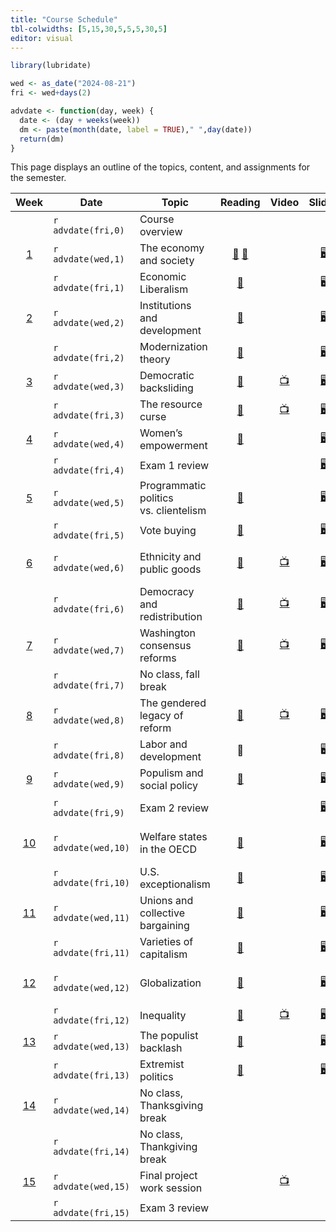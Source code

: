 ```yaml
---
title: "Course Schedule"
tbl-colwidths: [5,15,30,5,5,5,30,5]
editor: visual
---
```


```r
library(lubridate)

wed <- as_date("2024-08-21")
fri <- wed+days(2)

advdate <- function(day, week) {
  date <- (day + weeks(week))
  dm <- paste(month(date, label = TRUE)," ",day(date))
  return(dm)  
} 
```

This page displays an outline of the topics, content, and assignments
for the semester.

::: column-screen-inset-right
|           Week            | Date                | Topic                                 |                                                                                                                             Reading                                                                                                                             |                                    Video                                    |                         Slides                         | Skill                            |                             Assignment                             |
|:-------:|---------|---------|:-------:|:-------:|:-------:|---------|:-------:|
|                           | `r advdate(fri,0)`  | Course overview                       |                                                                                                                                                                                                                                                                 |                                                                             |                                                        |                                  |                                                                    |
|  [1](/weeks/week-1.html)  | `r advdate(wed,1)`  | The economy and society               | [📖](https://www.dropbox.com/scl/fi/eap96p9bori7akhe09shf/GT-Chap-4.pdf?rlkey=rfw3qbru9uatvkkfz0k5o3ikk&dl=0 "Polanyi, Ch. 4") [📖](https://www.dropbox.com/scl/fi/jehtn92sojb2veb5no7kg/GT-Chap-11.pdf?rlkey=6w6s42tsbn6xvkn14snves8nc&dl=0 "Polanyi, Ch. 11") |                                                                             |    [🖥️](/slides/lecture-1.html "Lecture 1 slides")     | MS 365 GWU                       |                                                                    |
|                           | `r advdate(fri,1)`  | Economic Liberalism                   |                                                                [📖](https://www.dropbox.com/scl/fi/clmp5iczsgunz83n2foaz/GT-Chap-12.pdf?rlkey=lguwm9l7avhbi4e0m7r58nijs&dl=0 "Polanyi, Ch. 12")                                                                 |                                                                             |                           🖥️                           | Explore Tableau                  |                                                                    |
|  [2](/weeks/week-2.html)  | `r advdate(wed,2)`  | Institutions and development          |                                                                           [📖](https://link-springer-com.proxygw.wrlc.org/article/10.1007/s11127-019-00645-z "Acemoglu and Robinson")                                                                           |                                                                             |  [🖥️](/slides/lecture-2.1.html "Lecture 2.1 slides")   | Install Excel                    |                                                                    |
|                           | `r advdate(fri,2)`  | Modernization theory                  |                                                      [📖](https://www.dropbox.com/scl/fi/h6ezbidqo8451s5kcj2y0/Cheibub-and-Vreeland-2015.pdf?rlkey=98hz9smiosb8mj6y8nd0lq200&dl=0 "Cheibub and Vreeland")                                                       |                                                                             |  [🖥️](/slides/lecture-2.2.html "Lecture 2.2 slides")   | Analyzing data                   |                                                                    |
|  [3](/weeks/week-3.html)  | `r advdate(wed,3)`  | Democratic backsliding                |                                                                                              [📖](https://doi.org/10.1017/S1537592718003377 "Kaufman and Haggard")                                                                                              | [📺](https://www.youtube.com/watch?v=jSl9rydcd7k "Data Assignment 1 Video") |  [🖥️](/slides/lecture-3.1.html "Lecture 3.1 slides")   | Importing data                   |                                                                    |
|                           | `r advdate(fri,3)`  | The resource curse                    |                                                                                            [📖](https://www-jstor-org.proxygw.wrlc.org/stable/j.ctt7s3wz.10 "Ross")                                                                                             |              [📺](https://www.youtube.com/watch?v=y7ESq_O3Odw)              |  [🖥️](/slides/lecture-3.2.html "Lecture 3.2 slides")   | Organizing data                  |   [🧮](/assignments/data-assignment-1.html "Data assignment 1")    |
|  [4](/weeks/week-4.html)  | `r advdate(wed,4)`  | Women's empowerment                   |                                                                            [📖](https://www.econstor.eu/bitstream/10419/216551/1/cesifo1_wp8155.pdf "Hassami and Lopes da Fonseca")                                                                             |                                                                             |  [🖥️](/slides/lecture-4.1.html "Lecture 4.1 slides")   | Bar charts                       |                                                                    |
|                           | `r advdate(fri,4)`  | Exam 1 review                         |                                                                                                                                                                                                                                                                 |                                                                             |  [🖥️](/slides/lecture-4.2.html "Lecture 4.2 slides")   | Line charts                      |                                 📘                                 |
|  [5](/weeks/week-5.html)  | `r advdate(wed,5)`  | Programmatic politics vs. clientelism |                                                   [📖](https://blackboard.gwu.edu/webapps/blackboard/execute/content/file?cmd=view&mode=designer&content_id=_12817119_1&course_id=_380501_1 "Stokes et. al.")                                                   |                                                                             | [🖥️](/slides/lecture-5.1.html "Distributive politics") | Scatter plots                    |                                                                    |
|                           | `r advdate(fri,5)`  | Vote buying                           |                                                                                       [📖](https://ebookcentral.proquest.com/lib/gwu/reader.action?docID=5732981&ppg=112)                                                                                       |                                                                             |  [🖥️](/slides/lecture-5.2.html "Lecture 5.2 slides")   | Maps                             |                                                                    |
|  [6](/weeks/week-6.html)  | `r advdate(wed,6)`  | Ethnicity and public goods            |                                                                                                       [📖](http://www.jstor.org/stable/25054263 "Miguel")                                                                                                       |  [📺](https://www.youtube.com/watch?v=G9vKgrtDZ-w&t=72s "Bar chart video")  |  [🖥️](/slides/lecture-6.1.html "Lecture 6.1 slides")   | Creating bar charts in Excel     |                                                                    |
|                           | `r advdate(fri,6)`  | Democracy and redistribution          |                                                                                  [📖](https://doi-org.proxygw.wrlc.org/10.1017/S1537592717002122 "Holland and Ross Schneider")                                                                                  | [📺](https://www.youtube.com/watch?v=YOpwcihO-iY&t=39s "Line chart video")  |  [🖥️](/slides/lecture-6.2.html "Lecture 6.2 slides")   | Creating line charts in Excel    |                                                                    |
|  [7](/weeks/week-7.html)  | `r advdate(wed,7)`  | Washington consensus reforms          |                                                                         [📖](https://www.brookings.edu/wp-content/uploads/2021/02/Washington-Consensus-Reforms.pdf "Archibong et. al.")                                                                         |   [📺](https://www.youtube.com/watch?v=NDszBjbvSFA "Scatter plot video")    |  [🖥️](/slides/lecture-7.1.html "Lecture 7.1 slides")   | Creating scatter plots in Excel  |                                                                    |
|                           | `r advdate(fri,7)`  | No class, fall break                  |                                                                                                                                                                                                                                                                 |                                                                             |                                                        | 🍁🍂🎃                           |                                                                    |
|  [8](/weeks/week-8.html)  | `r advdate(wed,8)`  | The gendered legacy of reform         |                                                              [📖](https://www.dropbox.com/scl/fi/ff8k3clpoucuux94t2yw4/LourdesChapter3.pdf?rlkey=jdsrouh6u080ob4ew83oiqb9v&dl=0 "Beneria et. al.")                                                              |      [📺](https://www.youtube.com/watch?v=ixjWeXbYVl0 "Mapping video")      |  [🖥️](/slides/lecture-7.2.html "Lecture 7.2 slides")   | Creating Maps in Excel           |                                                                    |
|                           | `r advdate(fri,8)`  | Labor and development                 |                                                                                                                               📖                                                                                                                                |                                                                             |                           🖥️                           |                                  |   [🧮](/assignments/data-assignment-2.html "Data assignment 2")    |
|  [9](/weeks/week-9.html)  | `r advdate(wed,9)`  | Populism and social policy            |                                                                                   [📖](https://onlinelibrary-wiley-com.proxygw.wrlc.org/doi/full/10.1111/dech.12578 "Putzel")                                                                                   |                                                                             |  [🖥️](/slides/lecture-8.1.html "Lecture 8.1 slides")   | Writing with Zotero              |                                                                    |
|                           | `r advdate(fri,9)`  | Exam 2 review                         |                                                                                                                                                                                                                                                                 |                                                                             |  [🖥️](/slides/lecture-8.2.html "Lecture 8.2 slides")   | Install Tableau                  |                                 📘                                 |
| [10](/weeks/week-10.html) | `r advdate(wed,10)` | Welfare states in the OECD            |                                                              [📖](https://www.dropbox.com/scl/fi/6dzqaunx2ign36pc9h89y/Esping-Andersen.pdf?rlkey=wthtign31vv1cxaak1u13vrez&dl=0 "Epsing-Andersen")                                                              |                                                                             | [🖥️](/slides/lecture-10.1.html "Lecture 10.1 slides")  | Wrangling data in Power Query    |                                                                    |
|                           | `r advdate(fri,10)` | U.S. exceptionalism                   |                                                                               [📖](https://www.brookings.edu/wp-content/uploads/2001/06/2001b_bpea_alesina.pdf "Alesina et. al.")                                                                               |                                                                             | [🖥️](/slides/lecture-10.2.html "Lecture 10.2 slides")  |                                  |   [✍️](/project/project-assignment-1.qmd "Project Assignment 1")   |
| [11](/weeks/week-11.html) | `r advdate(wed,11)` | Unions and collective bargaining      |                                                                      [📖](https://journals-sagepub-com.proxygw.wrlc.org/doi/full/10.1177/0143831X18780327 "Gumbrell-McCormick and Hyman")                                                                       |                                                                             | [🖥️](/slides/lecture-11.1.html "Lecture 11.1 slides")  | Create visualizations in Tableau |                                                                    |
|                           | `r advdate(fri,11)` | Varieties of capitalism               |                                                                                          [📖](https://academic.oup.com/book/301/chapter/134893294 "Hall and Soskice")                                                                                           |                                                                             | [🖥️](/slides/lecture-11.2.html "Lecture 11.2 slides")  |                                  |                                                                    |
| [12](/weeks/week-12.html) | `r advdate(wed,12)` | Globalization                         |                                                                              [📖](https://www.annualreviews.org/doi/full/10.1146/annurev-economics-080315-015041 "Autor et. al.")                                                                               |                                                                             | [🖥️](/slides/lecture-12.1.html "Lecture 12.1 slides")  | Create a Tableau dashboard       |                                                                    |
|                           | `r advdate(fri,12)` | Inequality                            |                                                                                  [📖](https://www.amazon.com/gp/product/B07P92PDLF/ref=dbs_a_def_rwt_bibl_vppi_i2 "Stiglitz")                                                                                   | [📺](https://www.youtube.com/watch?v=yqAYuAf6zEc&t=175s "Wrangling Video")  | [🖥️](/slides/lecture-12.2.html "Lecture 12.2 slides")  |                                  |  [✍️](/project/project-assignment-2.html "Project Assignment 2")   |
| [13](/weeks/week-13.html) | `r advdate(wed,13)` | The populist backlash                 |                                                                                            [📖](https://www-jstor-org.proxygw.wrlc.org/stable/j.ctv2dzzqsn "Judis")                                                                                             |                                                                             | [🖥️](/slides/lecture-13.1.html "Lecture 13.1 slides")  |                                  |                                                                    |
|                           | `r advdate(fri,13)` | Extremist politics                    |                                                                                            [📖](https://www-jstor-org.proxygw.wrlc.org/stable/j.ctv2dzzqsn "Judis")                                                                                             |                                                                             | [🖥️](/slides/lecture-13.2.html "Lecture 13.2 slides")  |                                  |                                                                    |
| [14](/weeks/week-14.html) | `r advdate(wed,14)` | No class, Thanksgiving break          |                                                                                                                                                                                                                                                                 |                                                                             |                                                        | 🦃🥧🍴                           |                                                                    |
|                           | `r advdate(fri,14)` | No class, Thankgiving break           |                                                                                                                                                                                                                                                                 |                                                                             |                                                        |                                  |                                                                    |
| [15](/weeks/week-15.html) | `r advdate(wed,15)` | Final project work session            |                                                                                                                                                                                                                                                                 |           [📺](https://youtu.be/BQwm3Z39Ne8 "Tableau dashboard")            |                                                        |                                  |                                                                    |
|                           | `r advdate(fri,15)` | Exam 3 review                         |                                                                                                                                                                                                                                                                 |                                                                             |                                                        |                                  | 📘 [✍️](/project/project-assignment-3.html "Project Assignment 3") |
:::
